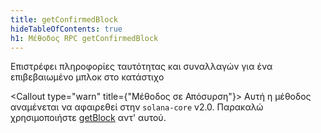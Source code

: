 ```yaml
---
title: getConfirmedBlock
hideTableOfContents: true
h1: Μέθοδος RPC getConfirmedBlock
---
```


Επιστρέφει πληροφορίες ταυτότητας και συναλλαγών για ένα επιβεβαιωμένο μπλοκ στο
κατάστιχο

<Callout type="warn" title={"Μέθοδος σε Απόσυρση"}>
  Αυτή η μέθοδος αναμένεται να αφαιρεθεί στην `solana-core` v2.0. Παρακαλώ
  χρησιμοποιήστε [getBlock](/docs/rpc/http/getblock) αντ' αυτού.
</Callout>
